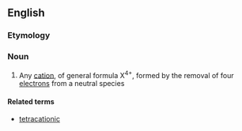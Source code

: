 ==English==

===Etymology===
{{prefix|en|tetra|cation}}

===Noun===
{{en-noun}}

# {{lb|en|chemistry}} Any [[cation]], of general formula X<sup>4+</sup>, formed by the removal of four [[electron]]s from a neutral species

====Related terms====
* [[tetracationic]]